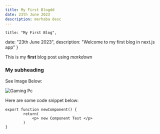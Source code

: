 ```yaml
---
title: My First Blogdd
date: 23th June 2023
description: merhaba desc
---
```


    title: "My First Blog",
date: "23th June 2023",
description: "Welcome to my first blog in next.js app"
}


This is my **first** blog post using *markdown*

### My subheading

See Image Below:

![Gaming Pc](/img/profile.png)


Here are some code snippet below:

```
export function newComponent() {
        return(
            <p> new Component Test </p>
        )
}

```